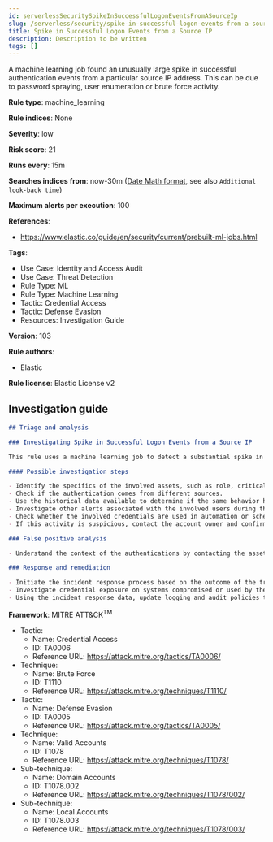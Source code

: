 ```yaml
---
id: serverlessSecuritySpikeInSuccessfulLogonEventsFromASourceIp
slug: /serverless/security/spike-in-successful-logon-events-from-a-source-ip
title: Spike in Successful Logon Events from a Source IP
description: Description to be written
tags: []
---
```


<div id="spike-in-successful-logon-events-from-a-source-ip"></div>

A machine learning job found an unusually large spike in successful authentication events from a particular source IP address. This can be due to password spraying, user enumeration or brute force activity.

**Rule type**: machine_learning

**Rule indices**: None

**Severity**: low

**Risk score**: 21

**Runs every**: 15m

**Searches indices from**: now-30m ([Date Math format](((ref))/common-options.html#date-math), see also <DocLink id="serverlessSecurityRulesUiCreate" section="set-the-rules-schedule">`Additional look-back time`</DocLink>)

**Maximum alerts per execution**: 100

**References**: 

* https://www.elastic.co/guide/en/security/current/prebuilt-ml-jobs.html

**Tags**: 

* Use Case: Identity and Access Audit
* Use Case: Threat Detection
* Rule Type: ML
* Rule Type: Machine Learning
* Tactic: Credential Access
* Tactic: Defense Evasion
* Resources: Investigation Guide

**Version**: 103

**Rule authors**: 

* Elastic

**Rule license**: Elastic License v2

## Investigation guide

```markdown
## Triage and analysis

### Investigating Spike in Successful Logon Events from a Source IP

This rule uses a machine learning job to detect a substantial spike in successful authentication events. This could indicate post-exploitation activities that aim to test which hosts, services, and other resources the attacker can access with the compromised credentials.

#### Possible investigation steps

- Identify the specifics of the involved assets, such as role, criticality, and associated users.
- Check if the authentication comes from different sources.
- Use the historical data available to determine if the same behavior happened in the past.
- Investigate other alerts associated with the involved users during the past 48 hours.
- Check whether the involved credentials are used in automation or scheduled tasks.
- If this activity is suspicious, contact the account owner and confirm whether they are aware of it.

### False positive analysis

- Understand the context of the authentications by contacting the asset owners. If this activity is related to a new business process or newly implemented (approved) technology, consider adding exceptions — preferably with a combination of user and source conditions.

### Response and remediation

- Initiate the incident response process based on the outcome of the triage.
- Investigate credential exposure on systems compromised or used by the attacker to ensure all compromised accounts are identified. Reset passwords for these accounts and other potentially compromised credentials, such as email, business systems, and web services.
- Using the incident response data, update logging and audit policies to improve the mean time to detect (MTTD) and the mean time to respond (MTTR).

```

**Framework**: MITRE ATT&CK<sup>TM</sup>

* Tactic:
    * Name: Credential Access
    * ID: TA0006
    * Reference URL: https://attack.mitre.org/tactics/TA0006/
* Technique:
    * Name: Brute Force
    * ID: T1110
    * Reference URL: https://attack.mitre.org/techniques/T1110/
* Tactic:
    * Name: Defense Evasion
    * ID: TA0005
    * Reference URL: https://attack.mitre.org/tactics/TA0005/
* Technique:
    * Name: Valid Accounts
    * ID: T1078
    * Reference URL: https://attack.mitre.org/techniques/T1078/
* Sub-technique:
    * Name: Domain Accounts
    * ID: T1078.002
    * Reference URL: https://attack.mitre.org/techniques/T1078/002/
* Sub-technique:
    * Name: Local Accounts
    * ID: T1078.003
    * Reference URL: https://attack.mitre.org/techniques/T1078/003/

